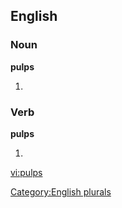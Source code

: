 
==English==

===Noun===
'''pulps'''

# {{plural of |[[pulp]]}}

===Verb===
'''pulps'''

# {{third-person singular of|[[pulp]]}}

[[Category:English plurals]]

[[vi:pulps]]
